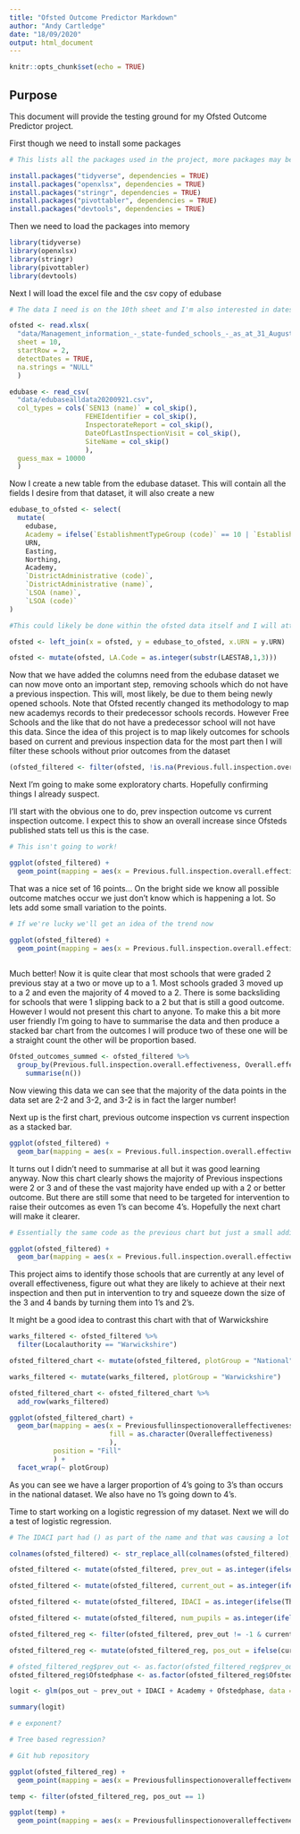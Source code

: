 ```yaml
---
title: "Ofsted Outcome Predictor Markdown"
author: "Andy Cartledge"
date: "18/09/2020"
output: html_document
---
```


```r
knitr::opts_chunk$set(echo = TRUE)
```

## Purpose

This document will provide the testing ground for my Ofsted Outcome Predictor project.

First though we need to install some packages

```r

# This lists all the packages used in the project, more packages may be added as the project rolls on!

install.packages("tidyverse", dependencies = TRUE)
install.packages("openxlsx", dependencies = TRUE)
install.packages("stringr", dependencies = TRUE)
install.packages("pivottabler", dependencies = TRUE)
install.packages("devtools", dependencies = TRUE)

```

Then we need to load the packages into memory

```r

library(tidyverse)
library(openxlsx)
library(stringr)
library(pivottabler)
library(devtools)

```

Next I will load the excel file and the csv copy of edubase

```r

# The data I need is on the 10th sheet and I'm also interested in dates. Also the top row is not the header row for the sheet, hence the different start row.

ofsted <- read.xlsx(
  "data/Management_information_-_state-funded_schools_-_as_at_31_August_2020.xlsx", 
  sheet = 10, 
  startRow = 2, 
  detectDates = TRUE, 
  na.strings = "NULL"
  )

edubase <- read_csv(
  "data/edubasealldata20200921.csv", 
  col_types = cols(`SEN13 (name)` = col_skip(), 
                   FEHEIdentifier = col_skip(), 
                   InspectorateReport = col_skip(), 
                   DateOfLastInspectionVisit = col_skip(), 
                   SiteName = col_skip()
                   ),
  guess_max = 10000
  )

```

Now I create a new table from the edubase dataset. This will contain all the fields I desire from that dataset, it will also create a new

```r

edubase_to_ofsted <- select(
  mutate(
    edubase, 
    Academy = ifelse(`EstablishmentTypeGroup (code)` == 10 | `EstablishmentTypeGroup (code)` == 11,1,0)),
    URN,
    Easting,
    Northing,
    Academy,
    `DistrictAdministrative (code)`,
    `DistrictAdministrative (name)`,
    `LSOA (name)`,
    `LSOA (code)`
)

```

```r

#This could likely be done within the ofsted data itself and I will attempt this after matching the data together

ofsted <- left_join(x = ofsted, y = edubase_to_ofsted, x.URN = y.URN)

```

```r

ofsted <- mutate(ofsted, LA.Code = as.integer(substr(LAESTAB,1,3)))

```

Now that we have added the columns need from the edubase dataset we can now move onto an important step, removing schools which do not have a previous inspection. This will, most likely, be due to them being newly opened schools. Note that Ofsted recently changed its methodology to map new academys records to their predecessor schools records. However Free Schools and the like that do not have a predecessor school will not have this data. Since the idea of this project is to map likely outcomes for schools based on current and previous inspection data for the most part then I will filter these schools without prior outcomes from the dataset

```r

(ofsted_filtered <- filter(ofsted, !is.na(Previous.full.inspection.overall.effectiveness)))

```

Next I'm going to make some exploratory charts. Hopefully confirming things I already suspect.

I'll start with the obvious one to do, prev inspection outcome vs current inspection outcome. I expect this to show an overall increase since Ofsteds published stats tell us this is the case.

```r

# This isn't going to work!

ggplot(ofsted_filtered) +
  geom_point(mapping = aes(x = Previous.full.inspection.overall.effectiveness, y = Overall.effectiveness))

```

That was a nice set of 16 points... On the bright side we know all possible outcome matches occur we just don't know which is happening a lot. So lets add some small variation to the points.

```r

# If we're lucky we'll get an idea of the trend now

ggplot(ofsted_filtered) +
  geom_point(mapping = aes(x = Previous.full.inspection.overall.effectiveness, y = Overall.effectiveness), position = "Jitter")
  
```
Much better! Now it is quite clear that most schools that were graded 2 previous stay at a two or move up to a 1. Most schools graded 3 moved up to a 2 and even the majority of 4 moved to a 2. There is some backsliding for schools that were 1 slipping back to a 2 but that is still a good outcome. However I would not present this chart to anyone. To make this a bit more user friendly I'm going to have to summarise the data and then produce a stacked bar chart from the outcomes I will produce two of these one will be a straight count the other will be proportion based.

```r

Ofsted_outcomes_summed <- ofsted_filtered %>% 
  group_by(Previous.full.inspection.overall.effectiveness, Overall.effectiveness) %>%
    summarise(n())

```
Now viewing this data we can see that the majority of the data points in the data set are 2-2 and 3-2, and 3-2 is in fact the larger number!

Next up is the first chart, previous outcome inspection vs current inspection as a stacked bar.

```r

ggplot(ofsted_filtered) +
  geom_bar(mapping = aes(x = Previous.full.inspection.overall.effectiveness, fill = as.character(Overall.effectiveness)))

```
It turns out I didn't need to summarise at all but it was good learning anyway. Now this chart clearly shows the majority of Previous inspections were 2 or 3 and of these the vast majority have ended up with a 2 or better outcome. But there are still some that need to be targeted for intervention to raise their outcomes as even 1's can become 4's. Hopefully the next chart will make it clearer.

```r

# Essentially the same code as the previous chart but just a small addition to change to a proportion view

ggplot(ofsted_filtered) +
  geom_bar(mapping = aes(x = Previous.full.inspection.overall.effectiveness, fill = as.character(Overall.effectiveness)), position = "Fill")

```
This project aims to identify those schools that are currently at any level of overall effectiveness, figure out what they are likely to achieve at their next inspection and then put in intervention to try and squeeze down the size of the 3 and 4 bands by turning them into 1's and 2's.

It might be a good idea to contrast this chart with that of Warwickshire

```r

warks_filtered <- ofsted_filtered %>%
  filter(Localauthority == "Warwickshire")

ofsted_filtered_chart <- mutate(ofsted_filtered, plotGroup = "National")

warks_filtered <- mutate(warks_filtered, plotGroup = "Warwickshire")

ofsted_filtered_chart <- ofsted_filtered_chart %>%
  add_row(warks_filtered)

ggplot(ofsted_filtered_chart) +
  geom_bar(mapping = aes(x = Previousfullinspectionoveralleffectiveness, 
                         fill = as.character(Overalleffectiveness)
                         ), 
           position = "Fill"
           ) +
  facet_wrap(~ plotGroup)

```
As you can see we have a larger proportion of 4's going to 3's than occurs in the national dataset. We also have no 1's going down to 4's.

Time to start working on a logistic regression of my dataset. Next we will do a test of logistic regression.

```r

# The IDACI part had () as part of the name and that was causing a lot of issues so the following piece of code goes through all the column names of the dataframe and removes punctuation and spaces. Hopefully this is something that can be done earlier on, possibly when the files are read in at some point.

colnames(ofsted_filtered) <- str_replace_all(colnames(ofsted_filtered),"[:punct:]|[:space:]","")

ofsted_filtered <- mutate(ofsted_filtered, prev_out = as.integer(ifelse(Previousfullinspectionoveralleffectiveness == "NULL", -1, Previousfullinspectionoveralleffectiveness)))

ofsted_filtered <- mutate(ofsted_filtered, current_out = as.integer(ifelse(Overalleffectiveness == "NULL", -1, Overalleffectiveness)))

ofsted_filtered <- mutate(ofsted_filtered, IDACI = as.integer(ifelse(TheincomedeprivationaffectingchildrenindexIDACIquintile == "NULL", -1, TheincomedeprivationaffectingchildrenindexIDACIquintile)))

ofsted_filtered <- mutate(ofsted_filtered, num_pupils = as.integer(ifelse(Totalnumberofpupils == "NULL", -1, Totalnumberofpupils)))

ofsted_filtered_reg <- filter(ofsted_filtered, prev_out != -1 & current_out != -1 & IDACI != -1 & num_pupils != -1)

ofsted_filtered_reg <- mutate(ofsted_filtered_reg, pos_out = ifelse(current_out - prev_out <= 0,1,0))

```

```r

# ofsted_filtered_reg$prev_out <- as.factor(ofsted_filtered_reg$prev_out)
ofsted_filtered_reg$Ofstedphase <- as.factor(ofsted_filtered_reg$Ofstedphase)

logit <- glm(pos_out ~ prev_out + IDACI + Academy + Ofstedphase, data = ofsted_filtered_reg, family = "binomial")

summary(logit)

# e exponent?

# Tree based regression?

# Git hub repository

```


```r

ggplot(ofsted_filtered_reg) +
  geom_point(mapping = aes(x = Previousfullinspectionoveralleffectiveness, y = Overalleffectiveness), position = "Jitter")

temp <- filter(ofsted_filtered_reg, pos_out == 1)

ggplot(temp) +
  geom_point(mapping = aes(x = Previousfullinspectionoveralleffectiveness, y = Overalleffectiveness), color = "blue")

```